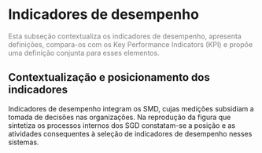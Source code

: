 # Indicadores de desempenho

[Esta subseção contextualiza os indicadores de desempenho, apresenta definições, compara-os com os Key Performance Indicators (KPI) e propõe uma definição conjunta para esses elementos.]{style="color: gray"}

## Contextualização e posicionamento dos indicadores

Indicadores de desempenho integram os SMD, cujas medições subsidiam a tomada de decisões nas organizações. Na reprodução da figura que sintetiza os processos internos dos SGD constatam-se a posição e as atividades consequentes à seleção de indicadores de desempenho nesses sistemas.
